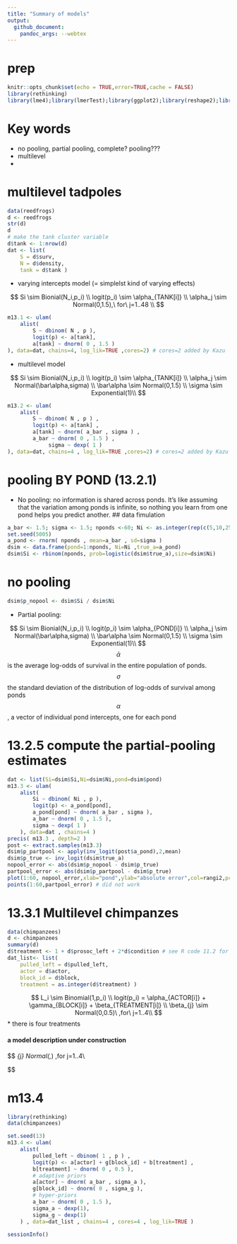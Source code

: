 ```yaml
---
title: "Summary of models"
output:
  github_document:
    pandoc_args: --webtex
---
```


# prep
```r
knitr::opts_chunk$set(echo = TRUE,error=TRUE,cache = FALSE)
library(rethinking)
library(lme4);library(lmerTest);library(ggplot2);library(reshape2);library(tidyverse);library(readr)
```

# Key words
* no pooling, partial pooling, complete? pooling???
* multilevel
* 



# multilevel tadpoles
```r
data(reedfrogs)
d <- reedfrogs
str(d)
d
# make the tank cluster variable
d$tank <- 1:nrow(d)
dat <- list(
    S = d$surv,
    N = d$density,
    tank = d$tank )

```

* varying intercepts model (= simplelst kind of varying effects) 

$$
Si \sim Bionial(N_i,p_i) \\
logit(p_i) \sim \alpha_{TANK[i]} \\
\alpha_j \sim Normal(0,1.5),\ for\ j=1..48 \\
$$

```r
m13.1 <- ulam(
    alist(
        S ~ dbinom( N , p ),
        logit(p) <- a[tank],
        a[tank] ~ dnorm( 0 , 1.5 )
), data=dat, chains=4, log_lik=TRUE ,cores=2) # cores=2 added by Kazu

```

* multilevel model

$$
Si \sim Bionial(N_i,p_i) \\
logit(p_i) \sim \alpha_{TANK[i]} \\
\alpha_j \sim Normal(\bar\alpha,sigma) \\
\bar\alpha \sim Normal(0,1.5) \\
\sigma \sim Exponential(1)\\
$$



```r
m13.2 <- ulam(
    alist(
        S ~ dbinom( N , p ) ,
        logit(p) <- a[tank] ,
        a[tank] ~ dnorm( a_bar , sigma ) ,
        a_bar ~ dnorm( 0 , 1.5 ) ,
             sigma ~ dexp( 1 )
), data=dat, chains=4 , log_lik=TRUE ,cores=2) # cores=2 added by Kazu

```




# pooling BY POND (13.2.1)
* No pooling: no information is shared across ponds. It's like assuming that the variation among ponds is infinite, so nothing you learn from one pond helps you predict another.
## data fimulation

```r
a_bar <- 1.5; sigma <- 1.5; nponds <-60; Ni <- as.integer(rep(c(5,10,25,35),each=15))
set.seed(5005)
a_pond <- rnorm( nponds , mean=a_bar , sd=sigma )
dsim <- data.frame(pond=1:nponds, Ni=Ni ,true_a=a_pond)
dsim$Si <- rbinom(nponds, prob=logistic(dsim$true_a),size=dsim$Ni)
```
# no pooling
```r
dsim$p_nopool <- dsim$Si / dsim$Ni
```


* Partial pooling: 

$$
Si \sim Bionial(N_i,p_i) \\
logit(p_i) \sim \alpha_{POND[i]} \\
\alpha_j \sim Normal(\bar\alpha,sigma) \\
\bar\alpha \sim Normal(0,1.5) \\
\sigma \sim Exponential(1)\\
$$
$$\bar\alpha$$ is the average log-odds of survival in the entire population of ponds.
$$\sigma$$ the standard deviation of the distribution of log-odds of survival among ponds
$$\alpha$$, a vector of individual pond intercepts, one for each pond

# 13.2.5 compute the partial-pooling estimates

```r
dat <- list(Si=dsim$Si,Ni=dsim$Ni,pond=dsim$pond)
m13.3 <- ulam(
    alist(
        Si ~ dbinom( Ni , p ),
        logit(p) <- a_pond[pond],
        a_pond[pond] ~ dnorm( a_bar , sigma ),
        a_bar ~ dnorm( 0 , 1.5 ),
        sigma ~ dexp( 1 )
    ), data=dat , chains=4 )
precis( m13.3 , depth=2 )
post <- extract.samples(m13.3)
dsim$p_partpool <- apply(inv_logit(post$a_pond),2,mean)
dsim$p_true <- inv_logit(dsim$true_a)
nopool_error <- abs(dsim$p_nopool - dsim$p_true)
partpool_error <- abs(dsim$p_partpool - dsim$p_true)
plot(1:60, nopool_error,xlab="pond",ylab="absolute error",col=rangi2,pch=16)
points(1:60,partpool_error) # did not work

```

# 13.3.1 Multilevel chimpanzes

```r
data(chimpanzees)
d <- chimpanzees
summary(d)
d$treatment <- 1 + d$prosoc_left + 2*d$condition # see R code 11.2 for detailed explanation
dat_list<- list(
    pulled_left = d$pulled_left,
    actor = d$actor,
    block_id = d$block,
    treatment = as.integer(d$treatment) )
```



$$
L_i \sim Binomial(1,p_i) \\
logit(p_i) =  \alpha_{ACTOR[i]} + \gamma_{BLOCK[i]} + \beta_{TREATMENT[i]} \\
\beta_{j} \sim Normal(0,0.5)\ ,for\ j=1..4\\ 
$$
* there is four treatments

#### a model description under construction ##

$$
\alpha_{j} \sim Normal(\bar\alpha,\sigma_\alpha)\ ,for\ j=1..4\\ 

$$


# m13.4 
```r
library(rethinking)
data(chimpanzees)

set.seed(13)
m13.4 <- ulam(
    alist(
        pulled_left ~ dbinom( 1 , p ) ,
        logit(p) <- a[actor] + g[block_id] + b[treatment] ,
        b[treatment] ~ dnorm( 0 , 0.5 ),
        # adaptive priors
        a[actor] ~ dnorm( a_bar , sigma_a ),
        g[block_id] ~ dnorm( 0 , sigma_g ),
        # hyper-priors
        a_bar ~ dnorm( 0 , 1.5 ),
        sigma_a ~ dexp(1),
        sigma_g ~ dexp(1)
    ) , data=dat_list , chains=4 , cores=4 , log_lik=TRUE )
```

```r
sessionInfo()
```

